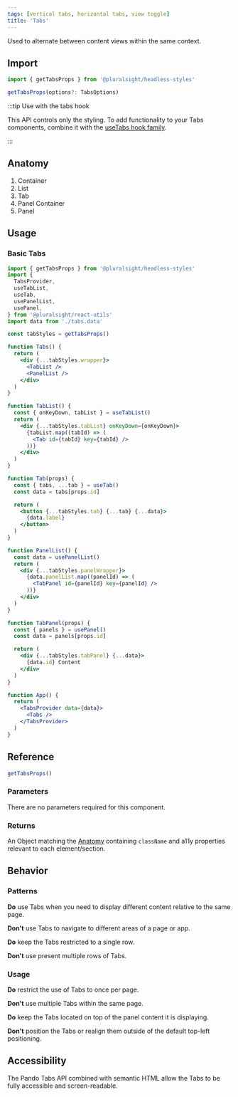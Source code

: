 ```yaml
---
tags: [vertical tabs, horizontal tabs, view toggle]
title: 'Tabs'
---
```



<p className="size-xxl">
  Used to alternate between content views within the same context.
</p>

<DocsLinkBar
  github="https://github.com/pluralsight/pando/tree/main/packages/headless-styles/src/components/Tabs"
  figma="https://www.figma.com/file/ZmH4XsZS5WnKeo28ylM5x1/Pando-UI-kit-(Web)?node-id=1214%3A50560&t=YLA3FBYLefNvfeuf-0"
/>

## Import

```javascript
import { getTabsProps } from '@pluralsight/headless-styles'
```

```typescript
getTabsProps(options?: TabsOptions)
```

:::tip Use with the tabs hook

This API controls only the styling. To add functionality to your Tabs components, combine it with the [useTabs hook family](../react-hooks/useTabs.mdx).

:::

## Anatomy

1. Container
2. List
3. Tab
4. Panel Container
5. Panel

## Usage

### Basic Tabs

<BasicTabs />

```jsx showLineNumbers title="Tabs family components."
import { getTabsProps } from '@pluralsight/headless-styles'
import {
  TabsProvider,
  useTabList,
  useTab,
  usePanelList,
  usePanel,
} from '@pluralsight/react-utils'
import data from './tabs.data'

const tabStyles = getTabsProps()

function Tabs() {
  return (
    <div {...tabStyles.wrapper}>
      <TabList />
      <PanelList />
    </div>
  )
}

function TabList() {
  const { onKeyDown, tabList } = useTabList()
  return (
    <div {...tabStyles.tabList} onKeyDown={onKeyDown}>
      {tabList.map((tabId) => (
        <Tab id={tabId} key={tabId} />
      ))}
    </div>
  )
}

function Tab(props) {
  const { tabs, ...tab } = useTab()
  const data = tabs[props.id]

  return (
    <button {...tabStyles.tab} {...tab} {...data}>
      {data.label}
    </button>
  )
}

function PanelList() {
  const data = usePanelList()
  return (
    <div {...tabStyles.panelWrapper}>
      {data.panelList.map((panelId) => (
        <TabPanel id={panelId} key={panelId} />
      ))}
    </div>
  )
}

function TabPanel(props) {
  const { panels } = usePanel()
  const data = panels[props.id]

  return (
    <div {...tabStyles.tabPanel} {...data}>
      {data.id} Content
    </div>
  )
}

function App() {
  return (
    <TabsProvider data={data}>
      <Tabs />
    </TabsProvider>
  )
}
```

## Reference

```typescript
getTabsProps()
```

### Parameters

There are no parameters required for this component.

### Returns

An Object matching the [Anatomy](#anatomy) containing `className` and a11y properties relevant to each element/section.

## Behavior

### Patterns

**Do** use Tabs when you need to display different content relative to the same page.

**Don't** use Tabs to navigate to different areas of a page or app.

**Do** keep the Tabs restricted to a single row.

**Don't** use present multiple rows of Tabs.

### Usage

**Do** restrict the use of Tabs to once per page.

**Don't** use multiple Tabs within the same page.

**Do** keep the Tabs located on top of the panel content it is displaying.

**Don't** position the Tabs or realign them outside of the default top-left positioning.

## Accessibility

The Pando Tabs API combined with semantic HTML allow the Tabs to be fully accessible and screen-readable.
